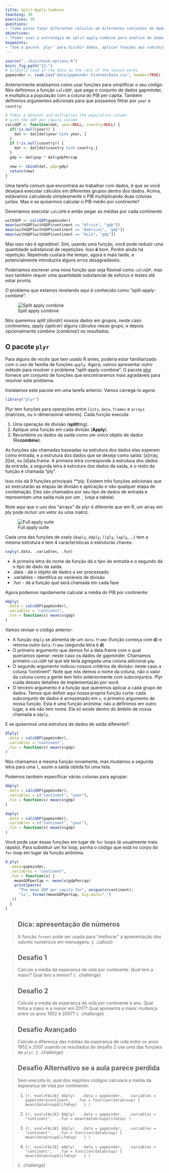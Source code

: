 ```yaml
---
title: Split-Apply-Combine
teaching: 30
exercises: 30
questions:
- "Como posso fazer diferentes cálculos em diferentes conjuntos de dados?"
objectives:
- "Poder usar a estratégia de split-apply-combine para análise de dados."
keypoints:
- "Use o pacote `plyr` para dividir dados, aplicar funções aos subconjuntos e combinar os resultados."
---
```



```r
source("../bin/chunk-options.R")
knitr_fig_path("12-")
# Silently load in the data so the rest of the lesson works
gapminder <- read.csv("data/gapminder-FiveYearData.csv", header=TRUE)
```

Anteriormente analisamos como usar funções para simplificar o seu código.
Nós definimos a função `calcGDP`, que pega o conjunto de dados gapminder,
e multiplica a população com a coluna do PIB per capita. Também definimos
argumentos adicionais para que possamos filtrar por `year` e `country`:

```r
# Takes a dataset and multiplies the population column
# with the GDP per capita column.
calcGDP <- function(dat, year=NULL, country=NULL) {
  if(!is.null(year)) {
    dat <- dat[dat$year %in% year, ]
  }
  if (!is.null(country)) {
    dat <- dat[dat$country %in% country,]
  }
  gdp <- dat$pop * dat$gdpPercap

  new <- cbind(dat, gdp=gdp)
  return(new)
}
```

Uma tarefa comum que encontrará ao trabalhar com dados, é que se você desejará
executar cálculos em diferentes grupos dentro dos dados. Acima, estávamos
calculando simplesmente o PIB multiplicando duas colunas juntas. Mas e se
quisermos calcular o PIB médio por continente?

Deveríamos executar `calcGPD` e então pegar as médias por cada continente:

```r
withGDP <- calcGDP(gapminder)
mean(withGDP[withGDP$continent == "Africa", "gdp"])
mean(withGDP[withGDP$continent == "Americas", "gdp"])
mean(withGDP[withGDP$continent == "Asia", "gdp"])
```

Mas isso não é *agradável*. Sim, usando uma função, você pode reduzir uma
quantidade substancial de repetições. Isso **é** bom. Porém ainda há
repetição. Repetindo custará-lhe tempo, agora e mais tarde, e
potencialmente introduzirá alguns erros desagradáveis.

Poderíamos escrever uma nova função que seja flexível como `calcGDP`, mas isso
também requer uma quantidade substancial de esforço e testes até estar pronta.

O problema que estamos revelando aqui é conhecido como "split-apply-combine":

![Split apply combine](../fig/splitapply.png)

Nós queremos *split (dividir)* nossos dados em grupos, neste caso continentes, 
*apply (aplicar)* alguns cálculos nesse grupo, e depois opcionalmente 
*combine (combinar)* os resultados.

## O pacote `plyr`

Para alguns de vocês que tem usado R antes, poderia estar familiarizado com o
uso de família de funções `apply`. Agora, vamos apresentar outro método para 
resolver o problema "split-apply-combine". O pacote [plyr](http://had.co.nz/plyr/) fornece 
um conjunto de funções que encontraremos mais agradáveis para resolver este problema.

Instalamos este pacote em uma tarefa anterior. Vamos carregá-lo agora:

```r
library("plyr")
```

Plyr tem funções para operações entre `lists`, `data.frames` e `arrays`
(matrizes, ou n-dimensional vetores). Cada função executa:

1. Uma operação de divisão (**split**ting).
2. Aplique uma função em cada divisão (**Apply**).
3. Recombine os dados da saída como um único objeto de dados (Re**combine**).

As funções são chamadas baseadas na estrutura dos dados elas esperam como entrada,
e a estrutura dos dados que se deseja como saída: [a]rray, [l]ist, ou
[d]ata.frame. A primeira letra corresponde à estrutura dos dados da entrada,
a segunda letra à estrutura dos dados da saída, e o resto da função
é chamada "ply".

Isso nós dá 9 funções principais **ply. Existem três funções adicionais que só
executarão as etapas de divisão e aplicação e não qualquer etapa de combinação.
Eles são chamados por seu tipo de dados de entrada e representam uma saída nula por um `_` 
(veja a tabela)

Note aqui que o uso dos "arrays" de plyr é diferente que em R,
um array em ply pode incluir um vetor ou uma matriz.

![Full apply suite](../fig/full_apply_suite.png)


Cada uma das funções de xxply (`daply`, `ddply`, `llply`, `laply`, ...) tem a
mesma estrutura e tem 4 características e estruturas chaves:

```r
xxply(.data, .variables, .fun)
```

* A primeira letra do nome da função dá o tipo de entrada e o segundo dá o tipo de dado da saída.
* .data - dá o objeto de dados a ser processado
* .variables - identifica as variáveis de divisão
* .fun - dá a função que será chamada em cada fase

Agora podemos rapidamente calcular a média do PIB por continente:

``` r
ddply(
 .data = calcGDP(gapminder),
 .variables = "continent",
 .fun = function(x) mean(x$gdp)
)
```

Vamos revisar o código anterior:

- A função `ddply` se alimenta de um `data.frame` (função começa com **d**) e
retorna outro `data.frame` (segunda letra é **d**)
- O primeiro argumento que demos foi a data.frame com o qual queríamos operar: neste
  caso os dados de gapminder. Chamamos primeiro `calcGDP` tal que ele tería agregada
  uma coluna adicional `gdp`.
- O segundo argumento indicou nossos critérios de divisão: neste caso a coluna "continent".
  Note que nós demos o nome da coluna, não o valor da coluna como a gente tem feito anteriormente 
  com subconjuntos. Plyr cuida desses detalhes de implementação por você.
- O terceiro argumento é a função que queremos aplicar a cada grupo de dados.
  Temos que definir aqui nossa propria função curta: cada subconjunto de dados
  é armazenado em `x`, o primeiro argumento de nossa função. Esta é uma função 
  anônima: não a definimos em outro lugar, e ela não tem nome. Ela só existe
  dentro do âmbito de nossa chamada a `ddply`.

E se quisermos uma estrutura de dados de saída diferente?:

```r
dlply(
 .data = calcGDP(gapminder),
 .variables = "continent",
 .fun = function(x) mean(x$gdp)
)
```

Nós chamamos a mesma função novamente, mas mudamos a segunda letra para uma `l`,
assim a saída obtida foi uma lista.

Podemos também especificar várias colunas para agrupar:

``` r
ddply(
 .data = calcGDP(gapminder),
 .variables = c("continent", "year"),
 .fun = function(x) mean(x$gdp)
)
```

```r
daply(
 .data = calcGDP(gapminder),
 .variables = c("continent", "year"),
 .fun = function(x) mean(x$gdp)
)
```

Você pode usar essas funções em lugar de `for` loops (é usualmente mais rápido).
Para substituir um for loop, ponha o código que está no corpo do `for` loop em lugar da função anônima.

```r
d_ply(
  .data=gapminder,
  .variables = "continent",
  .fun = function(x) {
    meanGDPperCap <- mean(x$gdpPercap)
    print(paste(
      "The mean GDP per capita for", unique(x$continent),
      "is", format(meanGDPperCap, big.mark=",")
   ))
  }
)
```

> ## Dica: apresentação de números
>
> A função `format` pode ser usada para "melhorar" a apresentação
> dos valores numéricos em mensagens.
{: .callout}


> ## Desafio 1
>
> Calcule a média da esperança de vida por continente. Qual tem a maior?
> Qual tem a menor?
{: .challenge}

> ## Desafio 2
>
> Calcule a média da esperança de vida por continente e ano. Qual tinha a
> maior e a menor em 2017? Qual apresenta a maior mudança entre os anos 1952
> e 2007?
{: .challenge}


> ## Desafio Avançado
>
> Calcule a diferença das médias da esperança de vida entre
> os anos 1952 e 2007 usando os resultados do desafio 2
> use uma das funções de `plyr`.
{: .challenge}

> ## Desafio Alternativo se a aula parece perdida
>
> Sem executá-lo, qual dos segintes códigos calculará a média
> da esperança de vida por continente:
>
> 1.
> ```{r, eval=FALSE}
> ddply(
>   .data = gapminder,
>   .variables = gapminder$continent,
>   .fun = function(dataGroup) {
>      mean(dataGroup$lifeExp)
>   }
> )
> ```
>
> 2.
> ```{r, eval=FALSE}
> ddply(
>   .data = gapminder,
>   .variables = "continent",
>   .fun = mean(dataGroup$lifeExp)
> )
> ```
>
> 3.
> ```{r, eval=FALSE}
> ddply(
>   .data = gapminder,
>   .variables = "continent",
>   .fun = function(dataGroup) {
>      mean(dataGroup$lifeExp)
>   }
> )
> ```
>
> 4.
> ```{r, eval=FALSE}
> adply(
>   .data = gapminder,
>   .variables = "continent",
>   .fun = function(dataGroup) {
>      mean(dataGroup$lifeExp)
>   }
> )
> ```
>
{: .challenge}
